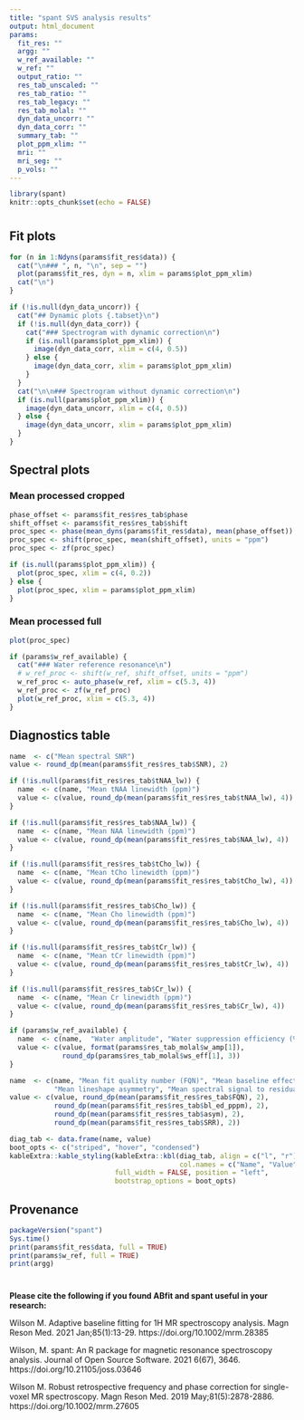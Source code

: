 ```yaml
---
title: "spant SVS analysis results"
output: html_document
params:
  fit_res: ""
  argg: ""
  w_ref_available: ""
  w_ref: ""
  output_ratio: ""
  res_tab_unscaled: ""
  res_tab_ratio: ""    
  res_tab_legacy: ""
  res_tab_molal: ""
  dyn_data_uncorr: ""
  dyn_data_corr: ""
  summary_tab: ""
  plot_ppm_xlim: ""
  mri: ""
  mri_seg: ""
  p_vols: ""
---
```


```r
library(spant)
knitr::opts_chunk$set(echo = FALSE)
```

# {.tabset}

## Fit plots {.tabset}

```r
for (n in 1:Ndyns(params$fit_res$data)) {
  cat("\n### ", n, "\n", sep = "")
  plot(params$fit_res, dyn = n, xlim = params$plot_ppm_xlim)
  cat("\n")
}
```

```r
if (!is.null(dyn_data_uncorr)) {
  cat("## Dynamic plots {.tabset}\n")
  if (!is.null(dyn_data_corr)) {
    cat("### Spectrogram with dynamic correction\n")
    if (is.null(params$plot_ppm_xlim)) {
      image(dyn_data_corr, xlim = c(4, 0.5))
    } else {
      image(dyn_data_corr, xlim = params$plot_ppm_xlim)
    }
  }
  cat("\n\n### Spectrogram without dynamic correction\n")
  if (is.null(params$plot_ppm_xlim)) {
    image(dyn_data_uncorr, xlim = c(4, 0.5))
  } else {
    image(dyn_data_uncorr, xlim = params$plot_ppm_xlim)
  }
}
```

## Spectral plots {.tabset}

### Mean processed cropped
```r
phase_offset <- params$fit_res$res_tab$phase
shift_offset <- params$fit_res$res_tab$shift
proc_spec <- phase(mean_dyns(params$fit_res$data), mean(phase_offset))
proc_spec <- shift(proc_spec, mean(shift_offset), units = "ppm")
proc_spec <- zf(proc_spec)

if (is.null(params$plot_ppm_xlim)) {
  plot(proc_spec, xlim = c(4, 0.2))
} else {
  plot(proc_spec, xlim = params$plot_ppm_xlim)
}
```

### Mean processed full
```r
plot(proc_spec)
```

```r
if (params$w_ref_available) {
  cat("### Water reference resonance\n")
  # w_ref_proc <- shift(w_ref, shift_offset, units = "ppm")
  w_ref_proc <- auto_phase(w_ref, xlim = c(5.3, 4))
  w_ref_proc <- zf(w_ref_proc)
  plot(w_ref_proc, xlim = c(5.3, 4))
}
```

## Diagnostics table
```r
name  <- c("Mean spectral SNR")
value <- round_dp(mean(params$fit_res$res_tab$SNR), 2)

if (!is.null(params$fit_res$res_tab$tNAA_lw)) {
  name  <- c(name, "Mean tNAA linewidth (ppm)")
  value <- c(value, round_dp(mean(params$fit_res$res_tab$tNAA_lw), 4))
}

if (!is.null(params$fit_res$res_tab$NAA_lw)) {
  name  <- c(name, "Mean NAA linewidth (ppm)")
  value <- c(value, round_dp(mean(params$fit_res$res_tab$NAA_lw), 4))
}

if (!is.null(params$fit_res$res_tab$tCho_lw)) {
  name  <- c(name, "Mean tCho linewidth (ppm)")
  value <- c(value, round_dp(mean(params$fit_res$res_tab$tCho_lw), 4))
}

if (!is.null(params$fit_res$res_tab$Cho_lw)) {
  name  <- c(name, "Mean Cho linewidth (ppm)")
  value <- c(value, round_dp(mean(params$fit_res$res_tab$Cho_lw), 4))
}

if (!is.null(params$fit_res$res_tab$tCr_lw)) {
  name  <- c(name, "Mean tCr linewidth (ppm)")
  value <- c(value, round_dp(mean(params$fit_res$res_tab$tCr_lw), 4))
}

if (!is.null(params$fit_res$res_tab$Cr_lw)) {
  name  <- c(name, "Mean Cr linewidth (ppm)")
  value <- c(value, round_dp(mean(params$fit_res$res_tab$Cr_lw), 4))
}

if (params$w_ref_available) {
  name  <- c(name,  "Water amplitude", "Water suppression efficiency (%)")
  value <- c(value, format(params$res_tab_molal$w_amp[1]),
             round_dp(params$res_tab_molal$ws_eff[1], 3))
}

name  <- c(name, "Mean fit quality number (FQN)", "Mean baseline effective d.f. per ppm",
           "Mean lineshape asymmetry", "Mean spectral signal to residual ratio")
value <- c(value, round_dp(mean(params$fit_res$res_tab$FQN), 2),
           round_dp(mean(params$fit_res$res_tab$bl_ed_pppm), 2),
           round_dp(mean(params$fit_res$res_tab$asym), 2),
           round_dp(mean(params$fit_res$res_tab$SRR), 2))

diag_tab <- data.frame(name, value)
boot_opts <- c("striped", "hover", "condensed")
kableExtra::kable_styling(kableExtra::kbl(diag_tab, align = c("l", "r"),
                                          col.names = c("Name", "Value")),
                          full_width = FALSE, position = "left",
                          bootstrap_options = boot_opts)
```

## Provenance
```r
packageVersion("spant")
Sys.time()
print(params$fit_res$data, full = TRUE)
print(params$w_ref, full = TRUE)
print(argg)
```

# {-}

**Please cite the following if you found ABfit and spant useful in your research:**

Wilson M. Adaptive baseline fitting for 1H MR spectroscopy analysis. Magn Reson 
Med. 2021 Jan;85(1):13-29. https://doi.org/10.1002/mrm.28385

Wilson, M. spant: An R package for magnetic resonance spectroscopy 
analysis. Journal of Open Source Software. 2021 6(67), 3646. 
https://doi.org/10.21105/joss.03646

Wilson M. Robust retrospective frequency and phase correction for single-voxel 
MR spectroscopy. Magn Reson Med. 2019 May;81(5):2878-2886. 
https://doi.org/10.1002/mrm.27605